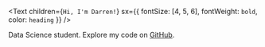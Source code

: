 <Text
  children={`Hi, I'm Darren!`}
  sx={{ fontSize: [4, 5, 6], fontWeight: `bold`, color: `heading` }}
/>

Data Science student. Explore my code on [GitHub](https://github.com/darrendube/darrendube.github.io).